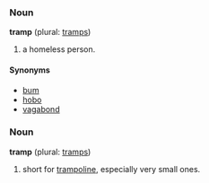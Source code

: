 ===Noun===
'''tramp''' (plural: [[tramps]])

# a homeless person.

====Synonyms====
*[[bum]]
*[[hobo]]
*[[vagabond]]

===Noun===
'''tramp''' (plural: [[tramps]])

# short for [[trampoline]], especially very small ones.